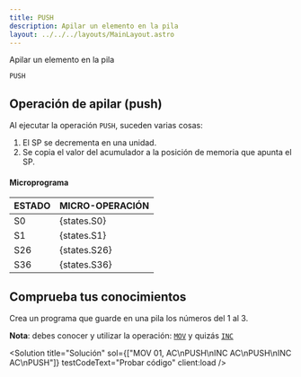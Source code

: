 ```yaml
---
title: PUSH
description: Apilar un elemento en la pila
layout: ../../../layouts/MainLayout.astro
---
```



Apilar un elemento en la pila

```
PUSH
```

## Operación de apilar (push)

Al ejecutar la operación `PUSH`, suceden varias cosas:
1. El SP se decrementa en una unidad.
2. Se copia el valor del acumulador a la posición de memoria que apunta el SP. 

#### Microprograma
| ESTADO | MICRO-OPERACIÓN |
|:-------|:----------|
| S0 | {states.S0} |
| S1 | {states.S1} |
| S26 | {states.S26} |
| S36 | {states.S36} |

## Comprueba tus conocimientos

Crea un programa que guarde en una pila los números del 1 al 3.

**Nota**: debes conocer y utilizar la operación: [`MOV`](/es/operations/MOV) y quizás [`INC`](/es/operations/INC)

<Solution title="Solución" sol={["MOV 01, AC\nPUSH\nINC AC\nPUSH\nINC AC\nPUSH"]} testCodeText="Probar código" client:load />